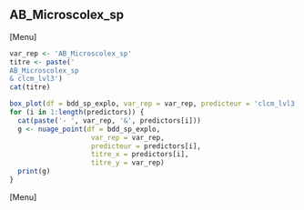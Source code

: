 ##  AB_Microscolex_sp
[Menu]
```r
var_rep <- 'AB_Microscolex_sp'
titre <- paste('
AB_Microscolex_sp
& clcm_lvl3')
cat(titre)

box_plot(df = bdd_sp_explo, var_rep = var_rep, predicteur = 'clcm_lvl3', titre_x = 'clcm_lvl3', titre_y = var_rep)
for (i in 1:length(predictors)) {
  cat(paste('- ', var_rep, '&', predictors[i]))
  g <- nuage_point(df = bdd_sp_explo,
                    var_rep = var_rep,
                    predicteur = predictors[i],
                    titre_x = predictors[i],
                    titre_y = var_rep)
  print(g)
}
```
[Menu] 



